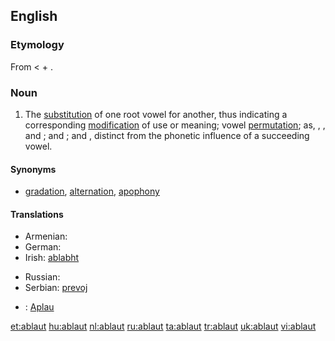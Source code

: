 ==English==

===Etymology===
From {{etyl|de}} {{term|Ablaut||off-sound|lang=de}} < {{term|ab||off|lang=de}} + {{term|laut||sound|lang=de}}.

===Noun===
{{en-noun}}

# {{linguistics}} The [[substitution]] of one root vowel for another, thus indicating a corresponding [[modification]] of use or meaning; vowel [[permutation]]; as, {{term|get}}, {{term|gat}}, and {{term|got}}; {{term|sing}} and {{term|song}}; {{term|hang}} and {{term|hung}}, distinct from the phonetic influence of a succeeding vowel.

====Synonyms====
* [[gradation]], [[alternation]], [[apophony]]

====Translations====
{{trans-top|substitution of one root vowel for another}}
* Armenian: {{t|hy|ձայնդարձ|tr=jayndarj|sc=Armn}}
* German: {{t|de|Ablaut|m}}
* Irish: [[ablabht]]
{{trans-mid}}
* Russian: {{t|ru|аблаут|m|tr=abláut|sc=Cyrl}}
* Serbian: [[prevoj]]
{{trans-bottom}}
{{checktrans}}
* {{ttbc|Vietnamese}}: [[Aplau]]

[[et:ablaut]]
[[hu:ablaut]]
[[nl:ablaut]]
[[ru:ablaut]]
[[ta:ablaut]]
[[tr:ablaut]]
[[uk:ablaut]]
[[vi:ablaut]]